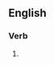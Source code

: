 ==English==

===Verb===
{{head|en|verb form}}

# {{present participle of|correlate|lang=en|nocat=1}}